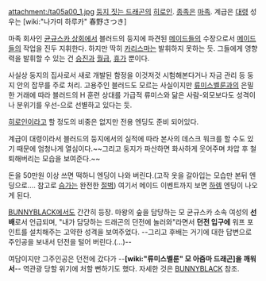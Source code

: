 attachment:/ta05a00_1.jpg
[[둥지 짓는 드래곤]]의 [[히로인]]. [[종족]]은 [[마족]]. 계급은 [[대령]] 성우는 [wiki:"나가미 하루카" 春野さつき]

마족 회사인 [[균규스카 상회]]에서 블러드의 둥지에 파견된 [[메이드들]]의 수장으로서 [[메이드]]들의 작업을 진두 지휘한다. 하지만 딱히 [[카리스마]]는 발휘하지 못하는 듯. 그들에게 영향력을 발휘할 수 있는 건 [[승진]]과 [[월급]], [[휴가]] 뿐이다.

사실상 둥지의 집사로서 새로 개발된 함정을 이것저것 시험해본다거나 자금 관리 등 둥지 안의 잡무를 주로 처리. 고용주인 블러드도 모르는 사실이지만 [[류미스벨룬]]과의 은밀한 거래에 따라 블러드의 H 훈련 상대를 가급적 류미스와 닮은 사람-외모보다도 성격이나 분위기를 우선-으로 선별하고 있다는 듯.

[[히로인]]이라고 할 정도의 비중은 없지만 전용 엔딩도 준비 되어있다.

계급이 대령이라서 블러드의 둥지에서의 실적에 따라 본사의 데스크 워크를 할 수도 있기 때문에 엄청나게 열심이다.~~그리고 둥지가 파산하면 화사하게 웃어주며 차압 후 철퇴해버리는 모습을 보여준다.~~

돈을 50만원 이상 쓰면 떡하니 엔딩이 나와 버린다.(고작 옷을 갈아입는 모습만 본뒤 엔딩으로.... 참고로 [[슴가]]는 완전한 [[절벽]]) 여기서 메이드 이벤트까지 보면 [[하렘]] 엔딩이 나오게 된다. 

[[BUNNYBLACK]]에서도 간간히 등장. 마왕의 숲을 담당하는 모 균규스카 소속 여성의 '''선배'''로서 언급되며, "내가 담당하는 드래곤의 던전에 놀러와"라면서 '''던전 입구에''' 워프 포인트를 설치해주는 고약한 성격을 보여주었다. --그리고 후배는 거기에 대한 답변으로 주인공을 보내서 던전을 털어 버린다.(…)--

여담이지만 그주인공은 던전에 갔다가 --'''[wiki:"류미스벨룬" 모 아줌마 드래곤]을 깨워서'''-- 역관광 당할 위기에 처할 뻔하기도 했다. 자세한 것은 [[BUNNYBLACK]] 참조.
